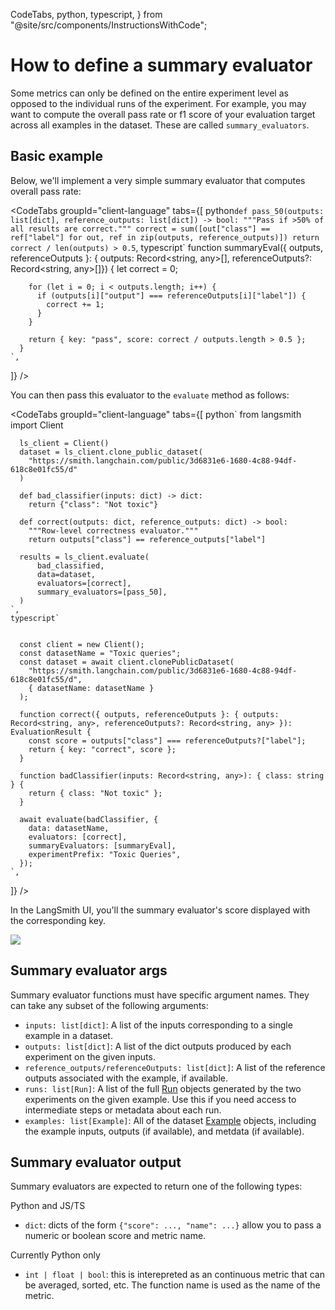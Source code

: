   CodeTabs,
  python,
  typescript,
} from "@site/src/components/InstructionsWithCode";

# How to define a summary evaluator

Some metrics can only be defined on the entire experiment level as opposed to the individual runs of the experiment.
For example, you may want to compute the overall pass rate or f1 score of your evaluation target across all examples in the dataset.
These are called `summary_evaluators`.

## Basic example

Below, we'll implement a very simple summary evaluator that computes overall pass rate:

<CodeTabs
  groupId="client-language"
  tabs={[
    python`
      def pass_50(outputs: list[dict], reference_outputs: list[dict]) -> bool:
          """Pass if >50% of all results are correct."""
          correct = sum([out["class"] == ref["label"] for out, ref in zip(outputs, reference_outputs)])
          return correct / len(outputs) > 0.5
    `,
    typescript`
      function summaryEval({ outputs, referenceOutputs }: { outputs: Record<string, any>[], referenceOutputs?: Record<string, any>[]}) {
        let correct = 0;
        
        for (let i = 0; i < outputs.length; i++) {
          if (outputs[i]["output"] === referenceOutputs[i]["label"]) {
            correct += 1;
          }
        }
        
        return { key: "pass", score: correct / outputs.length > 0.5 };
      }
    `,
  ]}
/>

You can then pass this evaluator to the `evaluate` method as follows:

<CodeTabs
  groupId="client-language"
  tabs={[
    python`
      from langsmith import Client
      
      ls_client = Client()
      dataset = ls_client.clone_public_dataset(
        "https://smith.langchain.com/public/3d6831e6-1680-4c88-94df-618c8e01fc55/d"
      )
      
      def bad_classifier(inputs: dict) -> dict:
        return {"class": "Not toxic"}
        
      def correct(outputs: dict, reference_outputs: dict) -> bool:
        """Row-level correctness evaluator."""
        return outputs["class"] == reference_outputs["label"]

      results = ls_client.evaluate(
          bad_classified,
          data=dataset,
          evaluators=[correct],
          summary_evaluators=[pass_50],
      )
    `,
    typescript`


      const client = new Client();
      const datasetName = "Toxic queries";
      const dataset = await client.clonePublicDataset(
        "https://smith.langchain.com/public/3d6831e6-1680-4c88-94df-618c8e01fc55/d",
        { datasetName: datasetName }
      );

      function correct({ outputs, referenceOutputs }: { outputs: Record<string, any>, referenceOutputs?: Record<string, any> }): EvaluationResult {
        const score = outputs["class"] === referenceOutputs?["label"];
        return { key: "correct", score };
      }

      function badClassifier(inputs: Record<string, any>): { class: string } {
        return { class: "Not toxic" };
      }

      await evaluate(badClassifier, {
        data: datasetName,
        evaluators: [correct],
        summaryEvaluators: [summaryEval],
        experimentPrefix: "Toxic Queries",
      });
    `,

]}
/>

In the LangSmith UI, you'll the summary evaluator's score displayed with the corresponding key.

![](./static/summary_eval.png)

## Summary evaluator args

Summary evaluator functions must have specific argument names. They can take any subset of the following arguments:

- `inputs: list[dict]`: A list of the inputs corresponding to a single example in a dataset.
- `outputs: list[dict]`: A list of the dict outputs produced by each experiment on the given inputs.
- `reference_outputs/referenceOutputs: list[dict]`: A list of the reference outputs associated with the example, if available.
- `runs: list[Run]`: A list of the full [Run](/reference/data_formats/run_data_format) objects generated by the two experiments on the given example. Use this if you need access to intermediate steps or metadata about each run.
- `examples: list[Example]`: All of the dataset [Example](/reference/data_formats/example_data_format) objects, including the example inputs, outputs (if available), and metdata (if available).

## Summary evaluator output

Summary evaluators are expected to return one of the following types:

Python and JS/TS

- `dict`: dicts of the form `{"score": ..., "name": ...}` allow you to pass a numeric or boolean score and metric name.

Currently Python only

- `int | float | bool`: this is interepreted as an continuous metric that can be averaged, sorted, etc. The function name is used as the name of the metric.